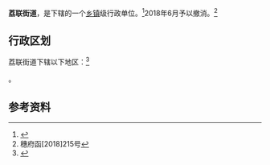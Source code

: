 {{中国乡级行政区|44/01/12/009/000}}

'''荔联街道'''，是{{PRC admin/fullname|44/01/12/009/000|3}}下辖的一个[[乡镇|乡镇]]级行政单位。<ref>{{PRC admin/ref sgc|{{PRC admin/parent|44/01/12/009/000}}}}</ref>2018年6月予以撤消。<ref>穗府函[2018]215号</ref>

== 行政区划 ==

荔联街道下辖以下地区：<ref>{{PRC admin/ref sgc|44/01/12/009/000}}</ref>

{{PRC admin/children|44/01/12/009/000}}。

== 参考资料 ==
{{reflist}}

{{PRC admin/navcat|44/01/12/009/000}}